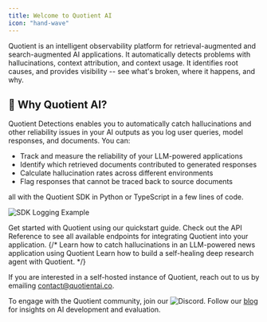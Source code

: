 ```yaml
---
title: Welcome to Quotient AI
icon: "hand-wave"
---
```


Quotient is an intelligent observability platform for retrieval-augmented and search-augmented AI applications. It automatically detects problems with hallucinations, context attribution, and context usage. It identifies root causes, and provides visibility -- see what's broken, where it happens, and why.

## 🧠 Why Quotient AI?

Quotient Detections enables you to automatically catch hallucinations and other reliability issues in your AI outputs as you log user queries, model responses, and documents. You can:

- Track and measure the reliability of your LLM-powered applications
- Identify which retrieved documents contributed to generated responses
- Calculate hallucination rates across different environments
- Flag responses that cannot be traced back to source documents

all with the Quotient SDK in Python or TypeScript in a few lines of code.

![SDK Logging Example](../assets/sdk-logging.png)

<CardGroup cols={2}>
  <Card title="Quickstart" icon="play" href="/main/quickstart">
    Get started with Quotient using our quickstart guide.
  </Card>
  <Card title="API Reference" icon="webhook" href="/api-reference">
    Check out the API Reference to see all available endpoints for integrating Quotient into your application.
  </Card>
  {/* <Card title="Catch Hallucinations in News Aggregators" icon="user-doctor" href="/examples/job-board">
    Learn how to catch hallucinations in an LLM-powered news application using Quotient
  </Card>
  <Card title="Build a Self-Healing Deep Research Agent" icon="cart-shopping" href="/examples/ecommerce">
    Learn how to build a self-healing deep research agent with Quotient.
  </Card> */}
</CardGroup>


If you are interested in a self-hosted instance of Quotient, reach out to us by emailing contact@quotientai.co.

To engage with the Quotient community, join our ![Discord](https://discord.gg/YeJzANpntv). Follow our [blog](https://www.quotientai.co/blog-index) for insights on AI development and evaluation.


